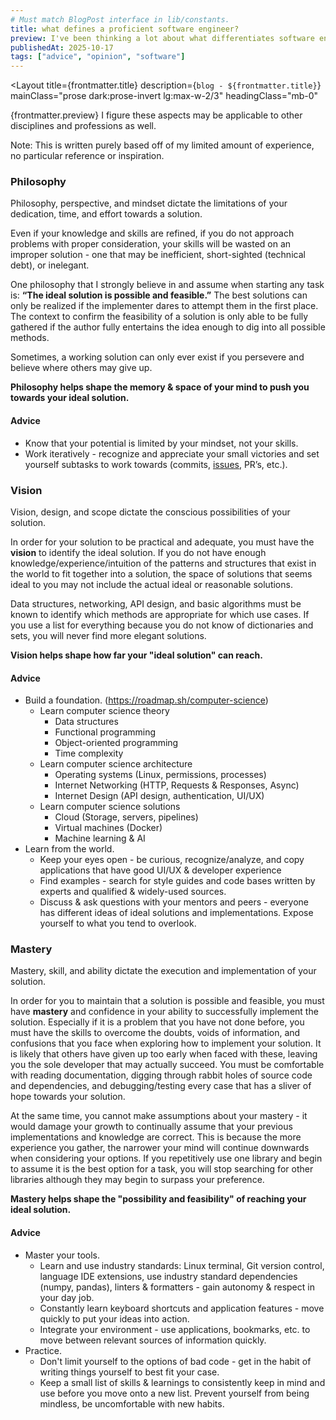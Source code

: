 ```yaml
---
# Must match BlogPost interface in lib/constants.
title: what defines a proficient software engineer?
preview: I've been thinking a lot about what differentiates software engineers of different levels and I've come up with three aspects to define a proficient software engineer! 
publishedAt: 2025-10-17
tags: ["advice", "opinion", "software"]
---
```



<Layout
  title={frontmatter.title}
  description={`blog - ${frontmatter.title}`}
  mainClass="prose dark:prose-invert lg:max-w-2/3"
  headingClass="mb-0"
>
<DateText date={frontmatter.publishedAt} />
<TagList tags={frontmatter.tags} />

{frontmatter.preview} I figure these aspects may be applicable to other disciplines and professions as well.

Note: This is written purely based off of my limited amount of experience, no particular reference or inspiration.

### Philosophy

Philosophy, perspective, and mindset dictate the limitations of your dedication, time, and effort towards a solution.

Even if your knowledge and skills are refined, if you do not approach problems with proper consideration, your skills will be wasted on an improper solution - one that may be inefficient, short-sighted (technical debt), or inelegant.

One philosophy that I strongly believe in and assume when starting any task is: **“The ideal solution is possible and feasible.”** The best solutions can only be realized if the implementer dares to attempt them in the first place. The context to confirm the feasibility of a solution is only able to be fully gathered if the author fully entertains the idea enough to dig into all possible methods.

Sometimes, a working solution can only ever exist if you persevere and believe where others may give up.

**Philosophy helps shape the memory & space of your mind to push you towards your ideal solution.**

#### Advice

- Know that your potential is limited by your mindset, not your skills.
- Work iteratively - recognize and appreciate your small victories and set yourself subtasks to work towards (commits, [issues](https://github.com/AdoryVo/big-two/issues), PR’s, etc.).

### Vision

Vision, design, and scope dictate the conscious possibilities of your solution.

In order for your solution to be practical and adequate, you must have the **vision** to identify the ideal solution. If you do not have enough knowledge/experience/intuition of the patterns and structures that exist in the world to fit together into a solution, the space of solutions that seems ideal to you may not include the actual ideal or reasonable solutions.

Data structures, networking, API design, and basic algorithms must be known to identify which methods are appropriate for which use cases. If you use a list for everything because you do not know of dictionaries and sets, you will never find more elegant solutions.

**Vision helps shape how far your "ideal solution" can reach.**

#### Advice

- Build a foundation. (https://roadmap.sh/computer-science)
    - Learn computer science theory
        - Data structures
        - Functional programming
        - Object-oriented programming
        - Time complexity
    - Learn computer science architecture
        - Operating systems (Linux, permissions, processes)
        - Internet Networking (HTTP, Requests & Responses, Async)
        - Internet Design (API design, authentication, UI/UX)
    - Learn computer science solutions
        - Cloud (Storage, servers, pipelines)
        - Virtual machines (Docker)
        - Machine learning & AI
- Learn from the world.
    - Keep your eyes open - be curious, recognize/analyze, and copy applications that have good UI/UX & developer experience
    - Find examples - search for style guides and code bases written by experts and qualified & widely-used sources.
    - Discuss & ask questions with your mentors and peers - everyone has different ideas of ideal solutions and implementations. Expose yourself to what you tend to overlook.

### Mastery

Mastery, skill, and ability dictate the execution and implementation of your solution.

In order for you to maintain that a solution is possible and feasible, you must have **mastery** and confidence in your ability to successfully implement the solution. Especially if it is a problem that you have not done before, you must have the skills to overcome the doubts, voids of information, and confusions that you face when exploring how to implement your solution. It is likely that others have given up too early when faced with these, leaving you the sole developer that may actually succeed. You must be comfortable with reading documentation, digging through rabbit holes of source code and dependencies, and debugging/testing every case that has a sliver of hope towards your solution.

At the same time, you cannot make assumptions about your mastery - it would damage your growth to continually assume that your previous implementations and knowledge are correct. This is because the more experience you gather, the narrower your mind will continue downwards when considering your options. If you repetitively use one library and begin to assume it is the best option for a task, you will stop searching for other libraries although they may begin to surpass your preference.

**Mastery helps shape the "possibility and feasibility" of reaching your ideal solution.**

#### Advice

- Master your tools.
    - Learn and use industry standards: Linux terminal, Git version control, language IDE extensions, use industry standard dependencies (numpy, pandas), linters & formatters - gain autonomy & respect in your day job.
    - Constantly learn keyboard shortcuts and application features - move quickly to put your ideas into action.
    - Integrate your environment - use applications, bookmarks, etc. to move between relevant sources of information quickly.
- Practice.
    - Don't limit yourself to the options of bad code - get in the habit of writing things yourself to best fit your case.
    - Keep a small list of skills & learnings to consistently keep in mind and use before you move onto a new list. Prevent yourself from being mindless, be uncomfortable with new habits.
</Layout>
